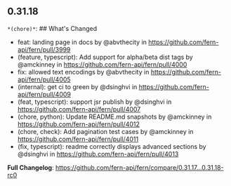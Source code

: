 ## 0.31.18
`*(chore)*`: ## What's Changed
* feat: landing page in docs by @abvthecity in https://github.com/fern-api/fern/pull/3999
* (feature, typescript): Add support for alpha/beta dist tags by @amckinney in https://github.com/fern-api/fern/pull/4000
* fix: allowed text encodings by @abvthecity in https://github.com/fern-api/fern/pull/4005
* (internal): get ci to green by @dsinghvi in https://github.com/fern-api/fern/pull/4009
* (feat, typescript): support jsr publish by @dsinghvi in https://github.com/fern-api/fern/pull/4007
* (chore, python): Update README.md snapshots by @amckinney in https://github.com/fern-api/fern/pull/4012
* (chore, check): Add pagination test cases by @amckinney in https://github.com/fern-api/fern/pull/4011
* (fix, typescript): readme correctly displays advanced sections by @dsinghvi in https://github.com/fern-api/fern/pull/4013


**Full Changelog**: https://github.com/fern-api/fern/compare/0.31.17...0.31.18-rc0

